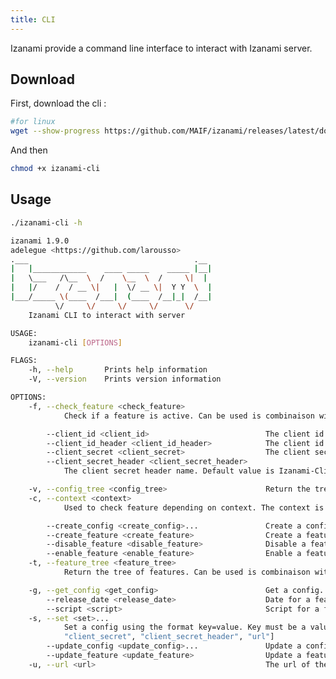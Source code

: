 ```yaml
---
title: CLI 
---
```


Izanami provide a command line interface to interact with Izanami server. 

## Download 

First, download the cli : 

```bash 
#for linux
wget --show-progress https://github.com/MAIF/izanami/releases/latest/download/izanami-cli
```

And then 

```bash 
chmod +x izanami-cli
```

## Usage 

```bash
./izanami-cli -h
```

```bash
izanami 1.9.0
adelegue <https://github.com/larousso>
.___                                     .__
|   |____________    ____ _____    _____ |__|
|   \___   /\__  \  /    \__  \  /     \|  |
|   |/    /  / __ \|   |  \/ __ \|  Y Y  \  |
|___/_____ \(____  /___|  (____  /__|_|  /__|
          \/     \/     \/     \/      \/
    Izanami CLI to interact with server

USAGE:
    izanami-cli [OPTIONS]

FLAGS:
    -h, --help       Prints help information
    -V, --version    Prints version information

OPTIONS:
    -f, --check_feature <check_feature>
            Check if a feature is active. Can be used is combinaison with arg context.

        --client_id <client_id>                          The client id to authenticate the client
        --client_id_header <client_id_header>            The client id header name. Default value is Izanami-Client-Id.
        --client_secret <client_secret>                  The client secret to authenticate the client
        --client_secret_header <client_secret_header>
            The client secret header name. Default value is Izanami-Client-Secret.

    -v, --config_tree <config_tree>                      Return the tree of configs. A pattern must be specified.
    -c, --context <context>
            Used to check feature depending on context. The context is json like {"user": "ragnar.lodbrock@gmail.com"}

        --create_config <create_config>...               Create a config. the id and the config must be specified
        --create_feature <create_feature>                Create a feature.
        --disable_feature <disable_feature>              Disable a feature.
        --enable_feature <enable_feature>                Enable a feature.
    -t, --feature_tree <feature_tree>
            Return the tree of features. Can be used is combinaison with arg context.

    -g, --get_config <get_config>                        Get a config. A pattern must be specified.
        --release_date <release_date>                    Date for a feature.
        --script <script>                                Script for a feature.
    -s, --set <set>...
            Set a config using the format key=value. Key must be a value in ["client_id", "client_id_header",
            "client_secret", "client_secret_header", "url"]
        --update_config <update_config>...               Update a config. the id and the config must be specified
        --update_feature <update_feature>                Update a feature.
    -u, --url <url>                                      The url of the server. For example http://izanami.com.
```